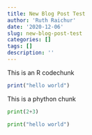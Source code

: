 ```yaml
---
title: New Blog Post Test
author: 'Ruth Raichur'
date: '2020-12-06'
slug: new-blog-post-test
categories: []
tags: []
description: ''
---
```


This is an R codechunk
```R
print("hello world")
```

This is a phython chunk
```python
print(2+3)

print("hello world")
```
